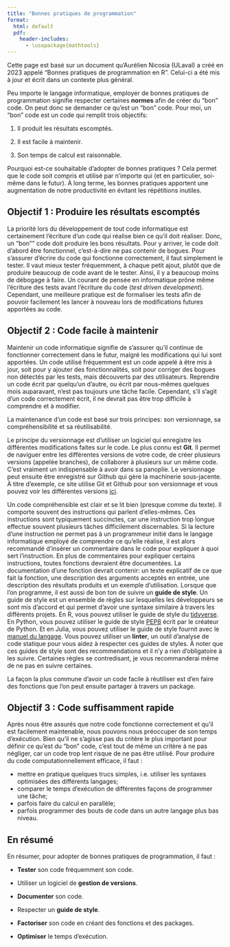 ```yaml
--- 
title: "Bonnes pratiques de programmation"
format: 
  html: default
  pdf:
    header-includes:
      - \usepackage{mathtools} 
--- 
```


Cette page est basé sur un document qu'Aurélien Nicosia (ULaval) a créé en 2023 appelé "Bonnes pratiques de programmation en R". Celui-ci a été mis à jour et écrit dans un contexte plus général. 

Peu importe le langage informatique, employer de bonnes pratiques de programmation signifie respecter certaines **normes** afin de créer du "bon" code. On peut donc se demander ce qu'est un "bon" code. Pour moi, un "bon" code est un code qui remplit trois objectifs:

1. Il produit les résultats escomptés.

2. Il est facile à maintenir.

3. Son temps de calcul est raisonnable.

Pourquoi est-ce souhaitable d'adopter de bonnes pratiques ? Cela permet que le code soit compris et utilisé par n'importe qui (et en particulier, soi-même dans le futur). À long terme, les bonnes pratiques apportent une augmentation de notre productivité en évitant les répétitions inutiles.

## Objectif 1 : Produire les résultats escomptés

La priorité lors du développement de tout code informatique est certainement l’écriture d’un code qui réalise bien ce qu’il doit réaliser. Donc, un "bon"" code doit produire les bons résultats. Pour y arriver, le code doit d’abord être fonctionnel, c’est-à-dire ne pas contenir de bogues. Pour s’assurer d’écrire du code qui fonctionne correctement, il faut simplement le tester. Il vaut mieux tester fréquemment, à chaque petit ajout, plutôt que de produire beaucoup de code avant de le tester. Ainsi, il y a beaucoup moins de débogage à faire. Un courant de pensée en informatique prône même l’écriture des tests avant l’écriture du code (*test driven development*). Cependant, une meilleure pratique est de formaliser les tests afin de pouvoir facilement les lancer à nouveau lors de modifications futures apportées au code.

## Objectif 2 : Code facile à maintenir 

Maintenir un code informatique signifie de s’assurer qu’il continue de fonctionner correctement dans le futur, malgré les modifications qui lui sont apportées. Un code utilisé fréquemment est un code appelé à être mis à jour, soit pour y ajouter des fonctionnalités, soit pour corriger des bogues non détectés par les tests, mais découverts par des utilisateurs. Reprendre un code écrit par quelqu’un d’autre, ou écrit par nous-mêmes quelques mois auparavant, n’est pas toujours une tâche facile. Cependant, s’il s’agit d’un code correctement écrit, il ne devrait pas être trop difficile à comprendre et à modifier.

La maintenance d'un code est basé sur trois principes: son versionnage, sa compréhensibilité et sa réutilisabilité.

Le principe du versionnage est d'utiliser un logiciel qui enregistre les différentes modifications faites sur le code. Le plus connu est **Git**. Il permet de naviguer entre les différentes versions de votre code, de créer plusieurs versions (appelée branches), de collaborer à plusieurs sur un même code. C'est vraiment un indispensable à avoir dans sa panoplie. Le versionnage peut ensuite être enregistré sur Github qui gère la machinerie sous-jacente. À titre d'exemple, ce site utilise Git et Github pour son versionnage et vous pouvez voir les différentes versions [ici](https://github.com/StevenGolovkine/UL-STT2200/commits/main/).

Un code compréhensible est clair et se lit bien (presque comme du texte). Il comporte souvent des instructions qui parlent d’elles-mêmes. Ces instructions sont typiquement succinctes, car une instruction trop longue effectue souvent plusieurs tâches difficilement discernables. Si la lecture d’une instruction ne permet pas à un programmeur initié dans le langage informatique employé de comprendre ce qu’elle réalise, il est alors recommandé d’insérer un commentaire dans le code pour expliquer à quoi sert l’instruction. En plus de commentaires pour expliquer certains instructions, toutes fonctions devraient être documentées. La documentation d'une fonction devrait contenir: un texte explicatif de ce que fait la fonction, une description des arguments acceptés en entrée, une description des résultats produits et un exemple d'utilisation. Lorsque que l'on programme, il est aussi de bon ton de suivre un **guide de style**. Un guide de style est un ensemble de règles sur lesquelles les développeurs se sont mis d'accord et qui permet d'avoir une syntaxe similaire à travers les différents projets. En R, vous pouvez utiliser le guide de style du [tidyverse](https://style.tidyverse.org). En Python, vous pouvez utiliser le guide de style [PEP8](https://peps.python.org/pep-0008/) écrit par le créateur de Python. Et en Julia, vous pouvez utiliser le guide de style fournit avec le [manuel du langage](https://docs.julialang.org/en/v1/manual/style-guide/). Vous pouvez utiliser un **linter**, un outil d'analyse de code statique pour vous aidez à respecter ces guides de styles. À noter que ces guides de style sont des recommendations et il n'y a rien d'obligatoire à les suivre. Certaines règles se contredisant, je vous recommanderai même de ne pas en suivre certaines.

La façon la plus commune d'avoir un code facile à réutiliser est d'en faire des fonctions que l'on peut ensuite partager à travers un package.

## Objectif 3 : Code suffisamment rapide

Après nous être assurés que notre code fonctionne correctement et qu’il est facilement maintenable, nous pouvons nous préoccuper de son temps d’exécution. Bien qu'il ne s’agisse pas du critère le plus important pour définir ce qu’est du "bon" code, c’est tout de même un critère à ne pas négliger, car un code trop lent risque de ne pas être utilisé. Pour produire du code computationnellement efficace, il faut :

- mettre en pratique quelques trucs simples, i.e. utiliser les syntaxes optimisées des différents langages;
- comparer le temps d’exécution de différentes façons de programmer une tâche;
- parfois faire du calcul en parallèle;
- parfois programmer des bouts de code dans un autre langage plus bas niveau. 


## En résumé

En résumer, pour adopter de bonnes pratiques de programmation, il faut :

- **Tester** son code fréquemment son code.

- Utiliser un logiciel de **gestion de versions**.

- **Documenter** son code.

- Respecter un **guide de style**.

- **Factoriser** son code en créant des fonctions et des packages.

- **Optimiser** le temps d'exécution.
